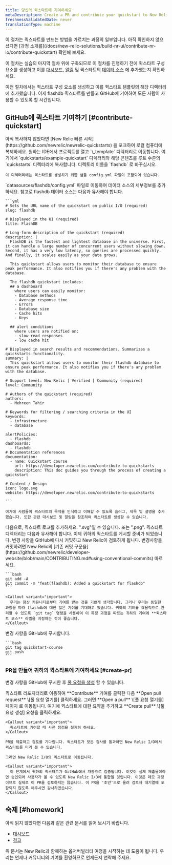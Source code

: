 ```yaml
---
title: 당신의 퀵스타트에 기여하세요
metaDescription: Create a PR and contribute your quickstart to New Relic I/O
freshnessValidatedDate: never
translationType: machine
---
```


<Callout variant="tip">
  이 절차는 퀵스타트를 만드는 방법을 가르치는 과정의 일부입니다. 아직 확인하지 않으셨다면 [과정 소개를](/docs/new-relic-solutions/build-nr-ui/contribute-nr-io/contribute-quickstart) 확인해 보세요.

  이 절차는 실습의 마지막 절차 위에 구축되므로 이 절차를 진행하기 전에 퀵스타트 구성 요소를 생성하고 이를 [대시보드](/docs/new-relic-solutions/build-nr-ui/contribute-nr-io/build-quickstart/add-dashboard), [알림](/docs/new-relic-solutions/build-nr-ui/contribute-nr-io/build-quickstart/add-alerts) 및 퀵스타트의 [데이터 소스](/docs/new-relic-solutions/build-nr-ui/contribute-nr-io/build-quickstart/add-data-source) 에 추가했는지 확인하세요.
</Callout>

이전 절차에서는 퀵스타트 구성 요소를 생성하고 이를 퀵스타트 템플릿의 해당 디렉터리에 추가했습니다. 이제 flashdb 퀵스타트를 만들고 GitHub에 기여하여 모든 사람이 사용할 수 있도록 할 시간입니다.

## GitHub에 퀵스타트 기여하기 [#contribute-quickstart]

<Steps>
  <Step>
    아직 복사하지 않았다면 [New Relic 빠른 시작](https://github.com/newrelic/newrelic-quickstarts) 을 포크하여 로컬 컴퓨터에 복제하세요.
  </Step>

  <Step>
    원하는 IDE에서 프로젝트를 열고 `\_template` 디렉터리로 이동합니다.
  </Step>

  <Step>
    여기에서 `quickstarts/example-quickstart` 디렉터리와 해당 콘텐츠를 루트 수준의 `quickstarts` 디렉터리에 복사합니다. 디렉토리 이름을 `flashdb` 로 바꾸십시오.

    이 디렉터리에는 퀵스타트를 생성하기 위한 샘플 config.yml 파일이 포함되어 있습니다.
  </Step>

  <Step>
    `datasources/flashdb/config.yml` 파일로 이동하여 데이터 소스의 세부정보를 추가하세요. 참고로 flashdb 데이터 소스는 다음과 유사해야 합니다.

    ```yml
    # Sets the URL name of the quickstart on public I/O (required)
    slug: flashdb

    # Displayed in the UI (required)
    title: FlashDB

    # Long-form description of the quickstart (required)
    description: |
      FlashDB is the fastest and lightest database in the universe. First, it can handle a large number of concurrent users without slowing down. Second, it has a very low latency, so queries are processed quickly. And finally, it scales easily as your data grows.
  
      This quickstart allows users to monitor their database to ensure peak performance. It also notifies you if there's any problem with the database. 
  
      The flashdb quickstart includes: 
      ## a dashboard 
        where users can easily monitor:
        - Database methods
        - Average response time
        - Errors
        - Database size
        - Cache hits
        - Keys

      ## alert conditions
        where users are notified on:
        - slow read responses
        - low cache hit 

    # Displayed in search results and recommendations. Summarizes a quickstarts functionality.
    summary: |
      This quickstart allows users to monitor their flashdb database to ensure peak performance. It also notifies you if there's any problem with the database. 

    # Support level: New Relic | Verified | Community (required)
    level: Community

    # Authors of the quickstart (required)
    authors:
      - Mehreen Tahir

    # Keywords for filtering / searching criteria in the UI
    keywords:
      - infrastructure
      - database

    alertPolicies:
      - flashdb
    dashboards:
      - flashdb
    # Documentation references
    documentation:
      - name: Quickstart course
        url: https://developer.newrelic.com/contribute-to-quickstarts
        description: This doc guides you through the process of creating a quickstart

    # Content / Design
    icon: logo.svg
    website: https://developer.newrelic.com/contribute-to-quickstarts

    ```

    여기에 사람들이 퀵스타트의 목적을 인식하고 이해할 수 있도록 슬러그, 제목 및 설명을 추가했습니다. 또한 관련 대시보드 및 알림을 참조하여 퀵스타트를 생성할 수 있습니다.
  </Step>

  <Step>
    다음으로, 퀵스타트 로고를 추가하세요. ".svg"일 수 있습니다. 또는 ".png". 퀵스타트 디렉터리는 다음과 유사해야 합니다.
  </Step>

  <Step>
    이제 귀하의 퀵스타트를 게시할 준비가 되었습니다. 변경 사항을 GitHub에 다시 커밋하고 New Relic이 검토하게 됩니다. 변경사항을 커밋하려면 New Relic의 [기존 커밋 구문을](https://github.com/newrelic/developer-website/blob/main/CONTRIBUTING.md#using-conventional-commits) 따르세요.

    ```bash
    git add -A
    git commit -m "feat(flashdb): Added a quickstart for flashdb"
    ```

    <Callout variant="important">
      우리는 항상 커뮤니티로부터 기여를 받는 것을 기쁘게 생각합니다. 그러나 우리는 동일한 과정을 따라 flashdb에 대한 많은 기여를 기대하고 있습니다. 귀하의 기여를 효율적으로 관리할 수 있도록 `git tag` 명령을 사용하여 이 특정 과정을 따르는 귀하의 기여에 **퀵스타트 코스** 라벨을 지정하는 것이 좋습니다.
    </Callout>
  </Step>

  <Step>
    변경 사항을 GitHub에 푸시합니다.

    ```bash
    git tag quickstart-course
    git push
    ```
  </Step>
</Steps>

### PR을 만들어 귀하의 퀵스타트에 기여하세요 [#create-pr]

변경 사항을 GitHub에 푸시한 후 [풀 요청을 생성](https://help.github.com/en/github/collaborating-with-issues-and-pull-requests/creating-a-pull-request) 할 수 있습니다.

<Steps>
  <Step>
    퀵스타트 리포지터리로 이동하여 **Contribute** 기여를 클릭한 다음 **Open pull request** \[풀 요청 열기를] 클릭하세요.
  </Step>

  <Step>
    그러면 **Open a pull** \[풀 요청 열기를] 페이지 로 이동됩니다. 여기에 퀵스타트에 대한 요약을 추가하고 **Create pull** \[풀 요청 생성] 요청을 클릭하세요.

    <Callout variant="important">
      퀵스타트에 기여할 때 사전 점검을 철저히 하세요.
    </Callout>

    PR을 제출하고 검토를 기다립니다. 퀵스타트가 모든 검사를 통과하면 New Relic I/O에서 퀵스타트를 미리 볼 수 있습니다.

    그러면 New Relic I/O의 퀵스타트로 이동됩니다.

    <Callout variant="important">
      이 단계에서 귀하의 퀵스타트가 GitHub에서 자동으로 검증됩니다. 이것이 실제 제출물이라면 승인되어 사용자가 볼 수 있도록 New Relic I/O에 통합될 것입니다. 이것은 데모 과정이므로 실제로 이 PR을 검토하지는 않습니다. 이 PR을 '초안'으로 올려 검토자 대기열에 포함되지 않도록 해주시면 감사하겠습니다.
    </Callout>
  </Step>
</Steps>

## 숙제 [#homework]

아직 읽지 않았다면 다음과 같은 관련 문서를 읽어 보시기 바랍니다.

* [대시보드](/docs/query-your-data/explore-query-data/dashboards/introduction-dashboards)
* [경고](/docs/alerts-applied-intelligence/overview/)

위 문서는 New Relic과 함께하는 옵저버빌리티 여정을 시작하는 데 도움이 됩니다. 우리는 언제나 커뮤니티의 기여를 환영하므로 언제든지 연락해 주세요.